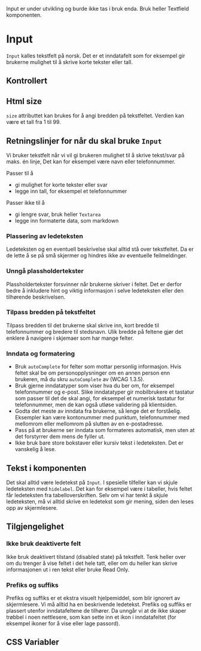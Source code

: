 
<Meta of={InputStories} />

<Alert color="warning">Input er under utvikling og burde ikke tas i bruk enda. Bruk heller Textfield komponenten.</Alert>
<br />

# Input

`Input` kalles tekstfelt på norsk. Det er et inndatafelt som for eksempel gir brukerne mulighet til å skrive korte tekster eller tall.

<Primary />
<Controls />

## Kontrollert

<Canvas of={InputStories.Controlled} />

## Html size

`size` attributtet kan brukes for å angi bredden på tekstfeltet. Verdien kan være et tall fra 1 til 99.

<Canvas of={InputStories.HtmlSize} />

## Retningslinjer for når du skal bruke `Input`

Vi bruker tekstfelt når vi vil gi brukeren mulighet til å skrive tekst/svar på maks. én linje, Det kan for eksempel være navn eller telefonnummer.

Passer til å

- gi mulighet for korte tekster eller svar
- legge inn tall, for eksempel et telefonnummer

Passer ikke til å

- gi lengre svar, bruk heller `Textarea`
- legge inn formaterte data, som markdown
  <br />

### Plassering av ledeteksten

Ledeteksten og en eventuell beskrivelse skal alltid stå over tekstfeltet. Da er de lette å se på små skjermer og hindres ikke av eventuelle feilmeldinger.

### Unngå plassholdertekster

Plassholdertekster forsvinner når brukerne skriver i feltet. Det er derfor bedre å inkludere hint og viktig informasjon i selve ledeteksten eller den tilhørende beskrivelsen.

### Tilpass bredden på tekstfeltet

Tilpass bredden til det brukerne skal skrive inn, kort bredde til telefonnummer og bredere til stedsnavn. Ulik bredde på feltene gjør det enklere å navigere i skjemaer som har mange felter.

### Inndata og formatering

- Bruk `autoComplete` for felter som mottar personlig informasjon. Hvis feltet skal be om personopplysninger om en annen person enn brukeren, må du skru `autoComplete` av (WCAG 1.3.5).
- Bruk gjerne inndatatyper som viser hva du ber om, for eksempel telefonnummer og e-post. Slike inndatatyper gir mobilbrukere et tastatur som passer til det de skal angi, for eksempel et numerisk tastatur for telefonnummer, men de kan også utløse validering på klientsiden.
- Godta det meste av inndata fra brukerne, så lenge det er forståelig. Eksempler kan være kontonummer med punktum, telefonnummer med mellomrom eller mellomrom på slutten av en e-postadresse.
- Pass på at brukerne ser inndata som formateres automatisk, men uten at det forstyrrer dem mens de fyller ut.
- Ikke bruk bare store bokstaver eller kursiv tekst i ledeteksten. Det er vanskelig å lese.

## Tekst i komponenten

Det skal alltid være ledetekst på `Input`. I spesielle tilfeller kan vi skjule ledeteksten med `hidelabel`. Det kan for eksempel være i tabeller, hvis feltet får ledeteksten fra tabelloverskriften. Selv om vi har tenkt å skjule ledeteksten, må vi alltid skrive en ledetekst som gir mening, siden den leses opp av skjermlesere.

## Tilgjengelighet

### Ikke bruk deaktiverte felt

Ikke bruk deaktivert tilstand (disabled state) på tekstfelt. Tenk heller over om du trenger å vise feltet i det hele tatt, eller om du heller kan skrive informasjonen ut i ren tekst eller bruke Read Only.

### Prefiks og suffiks

Prefiks og suffiks er et ekstra visuelt hjelpemiddel, som blir ignorert av skjermlesere. Vi må alltid ha en beskrivende ledetekst. Prefiks og suffiks er plassert utenfor inndatafeltene de tilhører. Da unngår vi at de ikke skaper trøbbel i noen nettlesere, som kan sette inn et ikon i inndatafeltet (for eksempel ikoner for å vise eller lage passord).

## CSS Variabler

<CssVariables css={css} />
